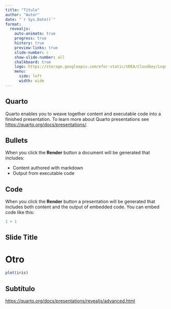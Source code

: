 ```yaml
---
title: "Título"
author: "Autor"
date: "`r Sys.Date()`"
format:
  revealjs:
    auto-animate: true
    progress: true
    history: true
    preview-links: true
    slide-number: c
    show-slide-number: all
    chalkboard: true
    logo: https://storage.googleapis.com/efor-static/UDEA/Cloudkey/Logohorizontal.png
    menu:
      side: left
      width: wide
---
```


## Quarto

Quarto enables you to weave together content and executable code into a finished presentation. To learn more about Quarto presentations see <https://quarto.org/docs/presentations/>.

## Bullets

When you click the **Render** button a document will be generated that includes:

-   Content authored with markdown
-   Output from executable code

## Code

When you click the **Render** button a presentation will be generated that includes both content and the output of embedded code. You can embed code like this:

```r
1 + 1
```


## Slide Title {autoslide=2000}

# Otro

```r
plot(iris)
```


## Subtítulo

<https://quarto.org/docs/presentations/revealjs/advanced.html>